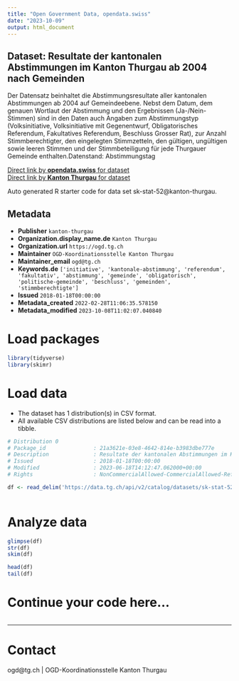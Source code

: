 ```yaml
---
title: "Open Government Data, opendata.swiss"
date: "2023-10-09"
output: html_document
---
```


## Dataset: Resultate der kantonalen Abstimmungen im Kanton Thurgau ab 2004 nach Gemeinden

Der Datensatz beinhaltet die Abstimmungsresultate aller kantonalen Abstimmungen ab 2004 auf Gemeindeebene. Nebst dem Datum, dem genauen Wortlaut der Abstimmung und den Ergebnissen (Ja-/Nein-Stimmen) sind in den Daten auch Angaben zum Abstimmungstyp (Volksinitiative, Volksinitiative mit Gegenentwurf, Obligatorisches Referendum, Fakultatives Referendum, Beschluss Grosser Rat), zur Anzahl Stimmberechtigter, den eingelegten Stimmzetteln, den gültigen, ungültigen sowie leeren Stimmen und der Stimmbeteiligung für jede Thurgauer Gemeinde enthalten.Datenstand: Abstimmungstag

[Direct link by **opendata.swiss** for dataset](https://opendata.swiss/de/dataset/resultate-der-kantonalen-abstimmungen-im-kanton-thurgau-ab-2004-nach-gemeinden)<br>
[Direct link by **Kanton Thurgau** for dataset](https://data.tg.ch/explore/dataset/sk-stat-52/)

Auto generated R starter code for data set sk-stat-52@kanton-thurgau.

## Metadata

- **Publisher** `kanton-thurgau`
- **Organization.display_name.de** `Kanton Thurgau`
- **Organization.url** `https://ogd.tg.ch`
- **Maintainer** `OGD-Koordinationsstelle Kanton Thurgau`
- **Maintainer_email** `ogd@tg.ch`
- **Keywords.de** `['initiative', 'kantonale-abstimmung', 'referendum', 'fakultativ', 'abstimmung', 'gemeinde', 'obligatorisch', 'politische-gemeinde', 'beschluss', 'gemeinden', 'stimmberechtigte']`
- **Issued** `2018-01-18T00:00:00`
- **Metadata_created** `2022-02-28T11:06:35.578150`
- **Metadata_modified** `2023-10-08T11:02:07.040840`


# Load packages

```r

library(tidyverse)
library(skimr)

```

# Load data

-   The dataset has 1 distribution(s) in CSV format.
-   All available CSV distributions are listed below and can be read into a tibble.

```r

# Distribution 0
# Package_id               : 21a3621e-03e8-4642-814e-b3983dbe777e
# Description              : Resultate der kantonalen Abstimmungen im Kanton Thurgau ab 2004 nach Gemeinden (csv)
# Issued                   : 2018-01-18T00:00:00
# Modified                 : 2023-06-18T14:12:47.062000+00:00
# Rights                   : NonCommercialAllowed-CommercialAllowed-ReferenceRequired

df <- read_delim('https://data.tg.ch/api/v2/catalog/datasets/sk-stat-52/exports/csv')



```

# Analyze data

```r

glimpse(df)
str(df)
skim(df)

head(df)
tail(df)

```

# Continue your code here...

```r

```

------------------------------------------------------------------------

# Contact

ogd@tg.ch | OGD-Koordinationsstelle Kanton Thurgau
